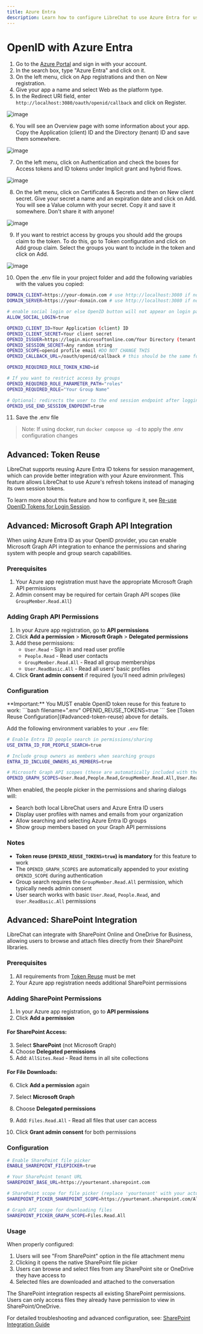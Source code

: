 ```yaml
---
title: Azure Entra
description: Learn how to configure LibreChat to use Azure Entra for user authentication.
---
```


# OpenID with Azure Entra

1. Go to the [Azure Portal](https://portal.azure.com/) and sign in with your account.
2. In the search box, type "Azure Entra" and click on it.
3. On the left menu, click on App registrations and then on New registration.
4. Give your app a name and select Web as the platform type.
5. In the Redirect URI field, enter `http://localhost:3080/oauth/openid/callback` and click on Register.

![image](https://github.com/danny-avila/LibreChat/assets/6623884/2b1aabce-850e-4165-bf76-3c1984f10b6c)

6. You will see an Overview page with some information about your app. Copy the Application (client) ID and the 
Directory (tenant) ID and save them somewhere.

![image](https://github.com/danny-avila/LibreChat/assets/6623884/e67d5e97-e26d-48a5-aa6e-50de4450b1fd)

7. On the left menu, click on Authentication and check the boxes for Access tokens and ID tokens under Implicit 
grant and hybrid flows.

![image](https://github.com/danny-avila/LibreChat/assets/6623884/88a16cbc-ff68-4b3a-ba7b-b380cc3d2366)

8. On the left menu, click on Certificates & Secrets and then on New client secret. Give your secret a 
name and an expiration date and click on Add. You will see a Value column with your secret. Copy it and 
save it somewhere. Don't share it with anyone!

![image](https://github.com/danny-avila/LibreChat/assets/6623884/31aa6cee-5402-4ce0-a950-1b7e147aafc8)

9. If you want to restrict access by groups you should add the groups claim to the token. To do this, go to
Token configuration and click on Add group claim. Select the groups you want to include in the token and click on Add.

![image](https://github.com/danny-avila/LibreChat/assets/6623884/c9d353f5-2cb2-4f00-b4f0-493cfec8fe9a)

10. Open the .env file in your project folder and add the following variables with the values you copied:

```bash filename=".env"
DOMAIN_CLIENT=https://your-domain.com # use http://localhost:3080 if not using a custom domain
DOMAIN_SERVER=https://your-domain.com # use http://localhost:3080 if not using a custom domain

# enable social login or else OpenID button will not appear on login page
ALLOW_SOCIAL_LOGIN=true

OPENID_CLIENT_ID=Your Application (client) ID
OPENID_CLIENT_SECRET=Your client secret
OPENID_ISSUER=https://login.microsoftonline.com/Your Directory (tenant ID)/v2.0/
OPENID_SESSION_SECRET=Any random string
OPENID_SCOPE=openid profile email #DO NOT CHANGE THIS
OPENID_CALLBACK_URL=/oauth/openid/callback # this should be the same for everyone

OPENID_REQUIRED_ROLE_TOKEN_KIND=id

# If you want to restrict access by groups
OPENID_REQUIRED_ROLE_PARAMETER_PATH="roles"
OPENID_REQUIRED_ROLE="Your Group Name"

# Optional: redirects the user to the end session endpoint after logging out
OPENID_USE_END_SESSION_ENDPOINT=true 
```
11. Save the .env file

> Note: If using docker, run `docker compose up -d` to apply the .env configuration changes

## Advanced: Token Reuse

LibreChat supports reusing Azure Entra ID tokens for session management, which can provide better integration with your Azure environment. This feature allows LibreChat to use Azure's refresh tokens instead of managing its own session tokens.

To learn more about this feature and how to configure it, see [Re-use OpenID Tokens for Login Session](/docs/configuration/authentication/OAuth2-OIDC/token-reuse).

## Advanced: Microsoft Graph API Integration

When using Azure Entra ID as your OpenID provider, you can enable Microsoft Graph API integration to enhance the permissions and sharing system with people and group search capabilities.

### Prerequisites

1. Your Azure app registration must have the appropriate Microsoft Graph API permissions
2. Admin consent may be required for certain Graph API scopes (like `GroupMember.Read.All`)

### Adding Graph API Permissions

1. In your Azure app registration, go to **API permissions**
2. Click **Add a permission** > **Microsoft Graph** > **Delegated permissions**
3. Add these permissions:
   - `User.Read` - Sign in and read user profile
   - `People.Read` - Read user contacts
   - `GroupMember.Read.All` - Read all group memberships
   - `User.ReadBasic.All` - Read all users' basic profiles
4. Click **Grant admin consent** if required (you'll need admin privileges)

### Configuration

<Callout type="error" title="Required: Enable Token Reuse">
**Important:** You MUST enable OpenID token reuse for this feature to work:
```bash filename=".env"
OPENID_REUSE_TOKENS=true
```
See [Token Reuse Configuration](#advanced-token-reuse) above for details.
</Callout>

Add the following environment variables to your `.env` file:

```bash filename=".env"
# Enable Entra ID people search in permissions/sharing
USE_ENTRA_ID_FOR_PEOPLE_SEARCH=true

# Include group owners as members when searching groups
ENTRA_ID_INCLUDE_OWNERS_AS_MEMBERS=true

# Microsoft Graph API scopes (these are automatically included with the OpenID scopes)
OPENID_GRAPH_SCOPES=User.Read,People.Read,GroupMember.Read.All,User.ReadBasic.All
```

When enabled, the people picker in the permissions and sharing dialogs will:
- Search both local LibreChat users and Azure Entra ID users
- Display user profiles with names and emails from your organization
- Allow searching and selecting Azure Entra ID groups
- Show group members based on your Graph API permissions

### Notes

- **Token reuse (`OPENID_REUSE_TOKENS=true`) is mandatory** for this feature to work
- The `OPENID_GRAPH_SCOPES` are automatically appended to your existing `OPENID_SCOPE` during authentication
- Group search requires the `GroupMember.Read.All` permission, which typically needs admin consent
- User search works with basic `User.Read`, `People.Read`, and `User.ReadBasic.All` permissions

## Advanced: SharePoint Integration

LibreChat can integrate with SharePoint Online and OneDrive for Business, allowing users to browse and attach files directly from their SharePoint libraries.

### Prerequisites

1. All requirements from [Token Reuse](#advanced-token-reuse) must be met
2. Your Azure app registration needs additional SharePoint permissions

### Adding SharePoint Permissions

1. In your Azure app registration, go to **API permissions**
2. Click **Add a permission**

#### For SharePoint Access:
3. Select **SharePoint** (not Microsoft Graph)
4. Choose **Delegated permissions**
5. Add: `AllSites.Read` - Read items in all site collections

#### For File Downloads:
6. Click **Add a permission** again
7. Select **Microsoft Graph**
8. Choose **Delegated permissions**
9. Add: `Files.Read.All` - Read all files that user can access

10. Click **Grant admin consent** for both permissions

### Configuration

```bash filename=".env"
# Enable SharePoint file picker
ENABLE_SHAREPOINT_FILEPICKER=true

# Your SharePoint tenant URL
SHAREPOINT_BASE_URL=https://yourtenant.sharepoint.com

# SharePoint scope for file picker (replace 'yourtenant' with your actual tenant)
SHAREPOINT_PICKER_SHAREPOINT_SCOPE=https://yourtenant.sharepoint.com/AllSites.Read

# Graph API scope for downloading files
SHAREPOINT_PICKER_GRAPH_SCOPE=Files.Read.All
```

### Usage

When properly configured:
1. Users will see "From SharePoint" option in the file attachment menu
2. Clicking it opens the native SharePoint file picker
3. Users can browse and select files from any SharePoint site or OneDrive they have access to
4. Selected files are downloaded and attached to the conversation

<Callout type="warning" title="Security Note">
The SharePoint integration respects all existing SharePoint permissions. Users can only access files they already have permission to view in SharePoint/OneDrive.
</Callout>

For detailed troubleshooting and advanced configuration, see: [SharePoint Integration Guide](/docs/configuration/sharepoint)

